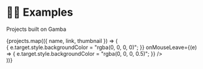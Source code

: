 
# 👨‍💻 Examples

Projects built on Gamba

<Cards>
  {projects.map(({ name, link, thumbnail }) => (
    <Card
      style={{
        position: "relative",
      }}
      arrow
      image={thumbnail}
      title={name}
      target="_blank"
      href={link}
      key={name}
    >
      <div
        style={{
          position: "absolute",
          top: 0,
          left: 0,
          zIndex: 10,
          width: "100%",
          height: "100%",
          backgroundColor: "rgba(0, 0, 0, 0.5)",
          display: "flex",
          justifyContent: "center",
          alignItems: "center",
          color: "white",
          fontSize: "24px",
          overflow: "hidden",
          transition: "background-color 0.3s",
        }}
        onMouseEnter={(e) => {
          e.target.style.backgroundColor = "rgba(0, 0, 0, 0)";
        }}
        onMouseLeave={(e) => {
          e.target.style.backgroundColor = "rgba(0, 0, 0, 0.5)";
        }}
      />
      <div
        style={{
          position: "relative",
          height: "100px",
          backgroundImage: `url(${thumbnail})`,
          backgroundSize: "cover",
          backgroundPosition: "center",
          borderRadius: "8px",
          overflow: "hidden",
        }}
      ></div>
    </Card>
  ))}
</Cards>
<Cards
  style={{
    display: "flex",
    justifyContent: "center",
  }}
>
  <Card
    arrow
    title="Add Your Project"
    target="_blank"
    href="https://github.com/gamba-labs/gamba/blob/docs/apps/website/components/projects.ts"
    key="add-your-project"
    style={{
      width: "33%",
      margin: "auto",
    }}
  />
</Cards>
